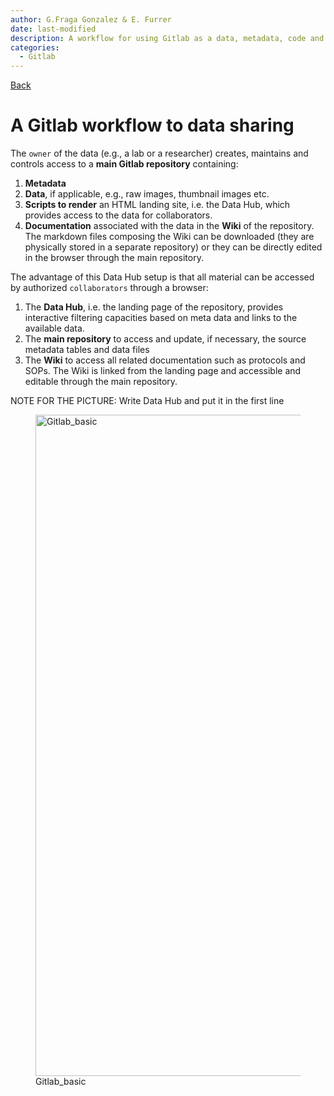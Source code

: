 ```yaml
---
author: G.Fraga Gonzalez & E. Furrer
date: last-modified
description: A workflow for using Gitlab as a data, metadata, code and documentation sharing platform
categories:
  - Gitlab
---
```


[Back](Tutorials.qmd)

# A Gitlab workflow to data sharing {.unnumbered}

The `owner` of the data (e.g., a lab or a researcher) creates, maintains and controls access to a **main Gitlab repository** containing:

1.  **Metadata**
2.  **Data**, if applicable, e.g., raw images, thumbnail images etc.
3.  **Scripts to render** an HTML landing site, i.e. the Data Hub, which provides access to the data for collaborators.
4.  **Documentation** associated with the data in the **Wiki** of the repository. The markdown files composing the Wiki can be downloaded (they are physically stored in a separate repository) or they can be directly edited in the browser through the main repository.

The advantage of this Data Hub setup is that all material can be accessed by authorized `collaborators` through a browser: 

1.  The **Data Hub**, i.e. the landing page of the repository, provides interactive filtering capacities based on meta data and links to the available data. 
2.  The **main repository** to access and update, if necessary, the source metadata tables and data files
3.  The **Wiki** to access all related documentation such as protocols and SOPs. The Wiki is linked from the landing page and accessible and editable through the main repository.

NOTE FOR THE PICTURE: Write Data Hub and put it in the first line

![Gitlab_basic](uploads/d861221e7e6f9a7592023f31288d901a/Gitlab_basic.png){width="718" height="1058"}
